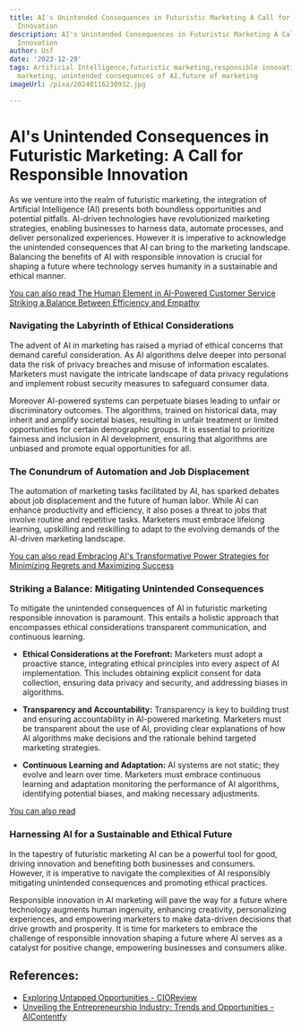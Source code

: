 ```yaml
---
title: AI's Unintended Consequences in Futuristic Marketing A Call for Responsible
  Innovation
description: AI's Unintended Consequences in Futuristic Marketing A Call for Responsible
  Innovation
author: Usf
date: '2023-12-29'
tags: Artificial Intelligence,futuristic marketing,responsible innovation,ethics in
  marketing, unintended consequences of AI,future of marketing
imageUrl: /pixa/20240116230932.jpg

---
```

#  **AI's Unintended Consequences in Futuristic Marketing:  A Call for Responsible Innovation**

As  we venture into the realm of futuristic marketing, the  integration of Artificial Intelligence (AI) presents both boundless opportunities and potential  pitfalls. AI-driven technologies have revolutionized marketing strategies, enabling businesses to harness data, automate processes,  and deliver personalized experiences. However it  is imperative to acknowledge the unintended consequences that AI can bring  to the marketing landscape. Balancing the benefits of AI with responsible innovation is crucial for shaping a future where technology serves humanity in a sustainable and ethical manner.

[You can also read The Human Element in AI-Powered Customer Service Striking a Balance Between Efficiency and Empathy](The%20Human%20Element%20in%20AI-Powered%20Customer%20Service%20Striking%20a%20Balance%20Between%20Efficiency%20and%20Empathy)


### **Navigating the  Labyrinth of Ethical Considerations**

The advent of AI in marketing has raised a myriad of ethical concerns  that demand careful  consideration. As AI algorithms delve deeper into  personal data the  risk of privacy breaches and misuse of information escalates. Marketers must navigate the intricate landscape of data privacy regulations and implement robust security measures to safeguard consumer data.

Moreover AI-powered systems can perpetuate biases leading to unfair or discriminatory outcomes. The algorithms, trained on historical data, may inherit and amplify societal biases, resulting in unfair treatment or limited opportunities for certain demographic groups.  It is essential to prioritize fairness and inclusion in AI development, ensuring that algorithms are unbiased and  promote equal opportunities  for all.

### **The Conundrum  of Automation  and Job Displacement**

The automation of marketing tasks  facilitated by AI, has sparked debates about job displacement and the future of human labor. While AI can enhance productivity and  efficiency, it also poses a threat to jobs  that involve routine  and repetitive tasks. Marketers must  embrace lifelong learning,  upskilling and reskilling to adapt to the evolving demands of the AI-driven marketing landscape.

[You can also read Embracing AI's Transformative Power Strategies for Minimizing  Regrets and Maximizing Success](Embracing%20AI%27s%20Transformative%20Power%20Strategies%20for%20Minimizing%20Regrets%20and%20Maximizing%20Success)


### **Striking a Balance: Mitigating  Unintended Consequences**

To  mitigate the unintended  consequences of AI in futuristic marketing  responsible innovation is paramount. This entails a holistic  approach  that encompasses  ethical considerations  transparent communication, and continuous learning.

- **Ethical Considerations at the Forefront:**
Marketers must adopt a proactive stance, integrating  ethical principles into every aspect of AI implementation. This  includes obtaining explicit consent for data collection, ensuring data privacy and security, and addressing biases in  algorithms.

- **Transparency  and Accountability:**
Transparency is key to building trust and ensuring accountability in AI-powered marketing. Marketers must be transparent about the use of AI, providing clear explanations of how AI algorithms make decisions and the rationale behind targeted marketing strategies.

- **Continuous  Learning and Adaptation:**
AI systems are not static; they evolve and learn over time. Marketers must embrace continuous learning and adaptation monitoring the performance of AI algorithms, identifying potential biases, and  making  necessary adjustments.

[You can also read ]()


### **Harnessing AI for a Sustainable and Ethical Future**

In the tapestry  of  futuristic marketing AI can be a powerful tool for good, driving innovation and benefiting both businesses and consumers. However, it is imperative  to navigate the complexities  of AI responsibly mitigating unintended consequences  and promoting  ethical practices.

Responsible innovation in AI marketing will pave the way for a future where technology augments human ingenuity, enhancing creativity, personalizing experiences, and empowering marketers to  make data-driven  decisions  that  drive  growth and prosperity. It is time  for marketers to embrace the challenge of responsible innovation  shaping a future where  AI serves as a  catalyst for positive change, empowering businesses and consumers alike.

## References:
- [Exploring Untapped Opportunities - CIOReview](https://www.cioreview.com/cxoinsight/exploring-untapped-opportunities-nid-5725-cid-29.html)
- [Unveiling the Entrepreneurship Industry: Trends and Opportunities - AIContentfy](https://aicontentfy.com/en/blog/unveiling-entrepreneurship-industry-trends-and-opportunities)
